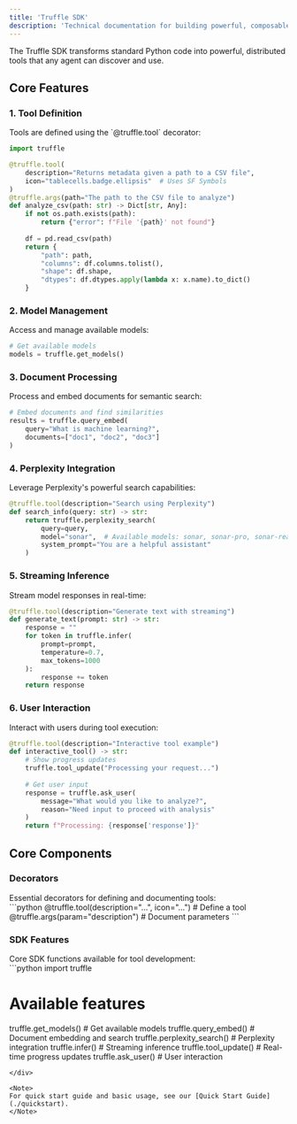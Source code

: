 ```yaml
---
title: 'Truffle SDK'
description: 'Technical documentation for building powerful, composable AI applications'
---
```


<Card>
  The Truffle SDK transforms standard Python code into powerful, distributed tools that any agent can discover and use.
</Card>

## Core Features

### 1. Tool Definition

<div className="ml-4 text-sm text-gray-500">
  Tools are defined using the `@truffle.tool` decorator:
</div>

```python
import truffle

@truffle.tool(
    description="Returns metadata given a path to a CSV file",
    icon="tablecells.badge.ellipsis"  # Uses SF Symbols
)
@truffle.args(path="The path to the CSV file to analyze")
def analyze_csv(path: str) -> Dict[str, Any]:
    if not os.path.exists(path):
        return {"error": f"File '{path}' not found"}
        
    df = pd.read_csv(path)
    return {
        "path": path,
        "columns": df.columns.tolist(),
        "shape": df.shape,
        "dtypes": df.dtypes.apply(lambda x: x.name).to_dict()
    }
```

### 2. Model Management

<div className="ml-4 text-sm text-gray-500">
  Access and manage available models:
</div>

```python
# Get available models
models = truffle.get_models()
```

### 3. Document Processing

<div className="ml-4 text-sm text-gray-500">
  Process and embed documents for semantic search:
</div>

```python
# Embed documents and find similarities
results = truffle.query_embed(
    query="What is machine learning?",
    documents=["doc1", "doc2", "doc3"]
)
```

### 4. Perplexity Integration

<div className="ml-4 text-sm text-gray-500">
  Leverage Perplexity's powerful search capabilities:
</div>

```python
@truffle.tool(description="Search using Perplexity")
def search_info(query: str) -> str:
    return truffle.perplexity_search(
        query=query,
        model="sonar",  # Available models: sonar, sonar-pro, sonar-reasoning
        system_prompt="You are a helpful assistant"
    )
```

### 5. Streaming Inference

<div className="ml-4 text-sm text-gray-500">
  Stream model responses in real-time:
</div>

```python
@truffle.tool(description="Generate text with streaming")
def generate_text(prompt: str) -> str:
    response = ""
    for token in truffle.infer(
        prompt=prompt,
        temperature=0.7,
        max_tokens=1000
    ):
        response += token
    return response
```

### 6. User Interaction

<div className="ml-4 text-sm text-gray-500">
  Interact with users during tool execution:
</div>

```python
@truffle.tool(description="Interactive tool example")
def interactive_tool() -> str:
    # Show progress updates
    truffle.tool_update("Processing your request...")
    
    # Get user input
    response = truffle.ask_user(
        message="What would you like to analyze?",
        reason="Need input to proceed with analysis"
    )
    return f"Processing: {response['response']}"
```

## Core Components

### Decorators

<div className="ml-4 text-sm text-gray-500">
  Essential decorators for defining and documenting tools:
</div>

<div className="ml-4 mb-8">
  ```python
  @truffle.tool(description="...", icon="...")  # Define a tool
  @truffle.args(param="description")            # Document parameters
  ```
</div>

### SDK Features

<div className="ml-4 text-sm text-gray-500">
  Core SDK functions available for tool development:
</div>

<div className="ml-4">
  ```python
  import truffle

  # Available features
  truffle.get_models()          # Get available models
  truffle.query_embed()         # Document embedding and search
  truffle.perplexity_search()   # Perplexity integration
  truffle.infer()              # Streaming inference
  truffle.tool_update()        # Real-time progress updates
  truffle.ask_user()           # User interaction
  ```
</div>

<Note>
  For quick start guide and basic usage, see our [Quick Start Guide](./quickstart).
</Note> 